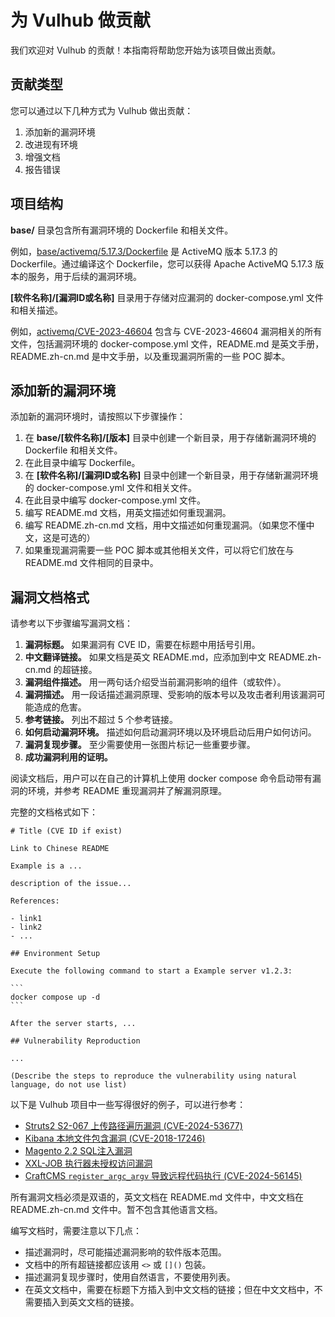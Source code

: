# 为 Vulhub 做贡献

我们欢迎对 Vulhub 的贡献！本指南将帮助您开始为该项目做出贡献。

## 贡献类型

您可以通过以下几种方式为 Vulhub 做出贡献：

1. 添加新的漏洞环境
2. 改进现有环境
3. 增强文档
4. 报告错误

## 项目结构

**base/** 目录包含所有漏洞环境的 Dockerfile 和相关文件。

例如，[base/activemq/5.17.3/Dockerfile](https://github.com/vulhub/vulhub/blob/master/base/activemq/5.17.3/Dockerfile) 是 ActiveMQ 版本 5.17.3 的 Dockerfile。通过编译这个 Dockerfile，您可以获得 Apache ActiveMQ 5.17.3 版本的服务，用于后续的漏洞环境。

**[软件名称]/[漏洞ID或名称]** 目录用于存储对应漏洞的 docker-compose.yml 文件和相关描述。

例如，[activemq/CVE-2023-46604](https://github.com/vulhub/vulhub/tree/master/activemq/CVE-2023-46604) 包含与 CVE-2023-46604 漏洞相关的所有文件，包括漏洞环境的 docker-compose.yml 文件，README.md 是英文手册，README.zh-cn.md 是中文手册，以及重现漏洞所需的一些 POC 脚本。

## 添加新的漏洞环境

添加新的漏洞环境时，请按照以下步骤操作：

1. 在 **base/[软件名称]/[版本]** 目录中创建一个新目录，用于存储新漏洞环境的 Dockerfile 和相关文件。
2. 在此目录中编写 Dockerfile。
3. 在 **[软件名称]/[漏洞ID或名称]** 目录中创建一个新目录，用于存储新漏洞环境的 docker-compose.yml 文件和相关文件。
4. 在此目录中编写 docker-compose.yml 文件。
5. 编写 README.md 文档，用英文描述如何重现漏洞。
6. 编写 README.zh-cn.md 文档，用中文描述如何重现漏洞。（如果您不懂中文，这是可选的）
7. 如果重现漏洞需要一些 POC 脚本或其他相关文件，可以将它们放在与 README.md 文件相同的目录中。

## 漏洞文档格式

请参考以下步骤编写漏洞文档：

1. **漏洞标题。** 如果漏洞有 CVE ID，需要在标题中用括号引用。
2. **中文翻译链接。** 如果文档是英文 README.md，应添加到中文 README.zh-cn.md 的超链接。
3. **漏洞组件描述。** 用一两句话介绍受当前漏洞影响的组件（或软件）。
4. **漏洞描述。** 用一段话描述漏洞原理、受影响的版本号以及攻击者利用该漏洞可能造成的危害。
5. **参考链接。** 列出不超过 5 个参考链接。
6. **如何启动漏洞环境。** 描述如何启动漏洞环境以及环境启动后用户如何访问。
7. **漏洞复现步骤。** 至少需要使用一张图片标记一些重要步骤。
8. **成功漏洞利用的证明。**

阅读文档后，用户可以在自己的计算机上使用 docker compose 命令启动带有漏洞的环境，并参考 README 重现漏洞并了解漏洞原理。

完整的文档格式如下：

````
# Title (CVE ID if exist)

Link to Chinese README

Example is a ...

description of the issue...

References:

- link1
- link2
- ...

## Environment Setup

Execute the following command to start a Example server v1.2.3:

```
docker compose up -d
```

After the server starts, ...

## Vulnerability Reproduction

...

(Describe the steps to reproduce the vulnerability using natural language, do not use list)
````

以下是 Vulhub 项目中一些写得很好的例子，可以进行参考：

- [Struts2 S2-067 上传路径遍历漏洞 (CVE-2024-53677)](https://github.com/vulhub/vulhub/tree/master/struts2/s2-067)
- [Kibana 本地文件包含漏洞 (CVE-2018-17246)](https://github.com/vulhub/vulhub/tree/master/kibana/CVE-2018-17246)
- [Magento 2.2 SQL注入漏洞](https://github.com/vulhub/vulhub/tree/master/magento/2.2-sqli)
- [XXL-JOB 执行器未授权访问漏洞](https://github.com/vulhub/vulhub/tree/master/xxl-job/unacc)
- [CraftCMS `register_argc_argv` 导致远程代码执行 (CVE-2024-56145)](https://github.com/vulhub/vulhub/tree/master/craftcms/CVE-2024-56145)

所有漏洞文档必须是双语的，英文文档在 README.md 文件中，中文文档在 README.zh-cn.md 文件中。暂不包含其他语言文档。

编写文档时，需要注意以下几点：

- 描述漏洞时，尽可能描述漏洞影响的软件版本范围。
- 文档中的所有超链接都应该用 ``<>`` 或 `[]()` 包装。
- 描述漏洞复现步骤时，使用自然语言，不要使用列表。
- 在英文文档中，需要在标题下方插入到中文文档的链接；但在中文文档中，不需要插入到英文文档的链接。 